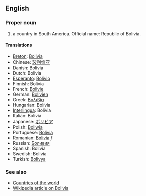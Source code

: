 ==English==

===Proper noun===

# a country in South America. Official name: Republic of Bolivia.

====Translations====
*[[Breton]]: [[Bolivia]]
*Chinese: [[玻利维亚]]
*Danish: Bolivia
*Dutch: Bolivia
*[[Esperanto]]: [[Bolivio]]
*Finnish: Bolivia
*French: [[Bolivie]]
*German: [[Bolivien]]
*Greek: [[Βολιβία]]
*Hungarian: Bolívia
*[[Interlingua]]: Bolivia
*Italian: Bolivia
*Japanese: [[ボリビア]]
*Polish: [[Boliwia]]
*Portuguese: [[Bolívia]]
*Romanian: [[Bolivia]] ''f''
*Russian: [[Боливия]]
*Spanish: Bolivia
*Swedish: Bolivia
*Turkish: [[Bolivya]]

===See also===
*[[Countries of the world]]
*[[en:Bolivia|Wikipedia article on Bolivia]]